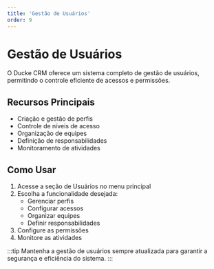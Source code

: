 ```yaml
---
title: 'Gestão de Usuários'
order: 9
---
```


# Gestão de Usuários

O Ducke CRM oferece um sistema completo de gestão de usuários, permitindo o controle eficiente de acessos e permissões.

## Recursos Principais

- Criação e gestão de perfis
- Controle de níveis de acesso
- Organização de equipes
- Definição de responsabilidades
- Monitoramento de atividades

## Como Usar

1. Acesse a seção de Usuários no menu principal
2. Escolha a funcionalidade desejada:
   - Gerenciar perfis
   - Configurar acessos
   - Organizar equipes
   - Definir responsabilidades
3. Configure as permissões
4. Monitore as atividades

:::tip
Mantenha a gestão de usuários sempre atualizada para garantir a segurança e eficiência do sistema.
::: 